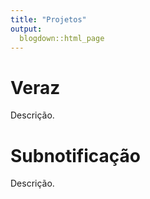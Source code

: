 ```yaml
---
title: "Projetos"
output:
  blogdown::html_page
---
```


# Veraz

Descrição.

# Subnotificação

Descrição.